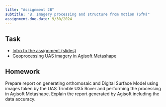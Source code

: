 ```yaml
---
title: "Assignment 2B"
subtitle: "B. Imagery processing and structure from motion (SfM)"
assignment-due-date: 9/30/2024
---
```


## Task

* [Intro to the assignment (slides)](https://ncsu-geoforall-lab.github.io/uav-lidar-analytics-course/lectures/2017_Imagery_Processing_assignment_intro.html#/)
* [Geoprocessing UAS imagery in Agisoft Metashape](https://ncsu-geoforall-lab.github.io/uav-lidar-analytics-course/assignments/geoprocessing.html)

## Homework

Prepare report on generating orthomosaic and Digital Surface Model using images taken by the UAS Trimble UX5 Rover and performing the processing in Agisoft Metashape. Explain the report generated by Agisoft including the data accuracy.

